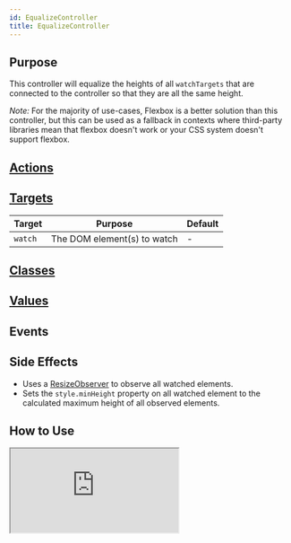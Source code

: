 ```yaml
---
id: EqualizeController
title: EqualizeController
---
```



## Purpose

This controller will equalize the heights of all `watchTargets` that are connected to the controller so that they are all the same height.

*Note:* For the majority of use-cases, Flexbox is a better solution than this controller, but this can be used as a
fallback in contexts where third-party libraries mean that flexbox doesn't work or your CSS system doesn't support flexbox.


## [Actions](https://stimulus.hotwire.dev/reference/actions)
<NoActions/>

## [Targets](https://stimulus.hotwire.dev/reference/targets)

| Target  | Purpose                     | Default |
|---------|-----------------------------|---------|
| `watch` | The DOM element(s) to watch | -       |

## [Classes](https://stimulus.hotwire.dev/reference/classes)
<NoClasses/>

## [Values](https://stimulus.hotwire.dev/reference/values)
<NoValues/>

## Events
<NoEvents/>

## Side Effects
- Uses a [ResizeObserver](https://developer.mozilla.org/en-US/docs/Web/API/ResizeObserver) to observe all watched elements.
- Sets the `style.minHeight` property on all watched element to the calculated maximum height of all observed elements.

## How to Use

<iframe
  src="https:///stimulus-library.netlify.app/controllers/equalize_controller.html"
  style={{width: "100%", height: "500px", border: "0", borderRadius: "4px", overflow: "hidden"}}
  sandbox="allow-forms allow-modals allow-popups allow-presentation allow-same-origin allow-scripts"
/>

